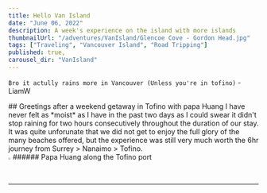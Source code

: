 ```yaml
---
title: Hello Van Island
date: "June 06, 2022"
description: A week's experience on the island with more islands
thumbnailUrl: "/adventures/VanIsland/Glencoe Cove - Gordon Head.jpg"
tags: ["Traveling", "Vancouver Island", "Road Tripping"]
published: true,
carousel_dir: "VanIsland"
---
```



`Bro it actully rains more in Vancouver (Unless you're in tofino)` - LiamW

<div>
  <div>
    ## Greetings after a weekend getaway in Tofino with papa Huang 
    I have never felt as *moist* as I have in the past two days as I could swear it didn't
    stop raining for two hours consecutively throughout the duration of our
    stay. It was quite unforunate that we did not get to enjoy the full glory of
    the many beaches offered, but the experience was still very much worth the
    6hr journey from Surrey > Nanaimo > Tofino.
  </div>
  <div>
    <Image
      src={"/adventures/VanIsland/Papa Huang @ Tofino Port.jpg"}
      height="1%"
      width="1%"
      quality = {100}
      alt="thumbnail"
      layout="responsive"
    />
    ###### Papa Huang along the Tofino port
  </div>

---

</div>
